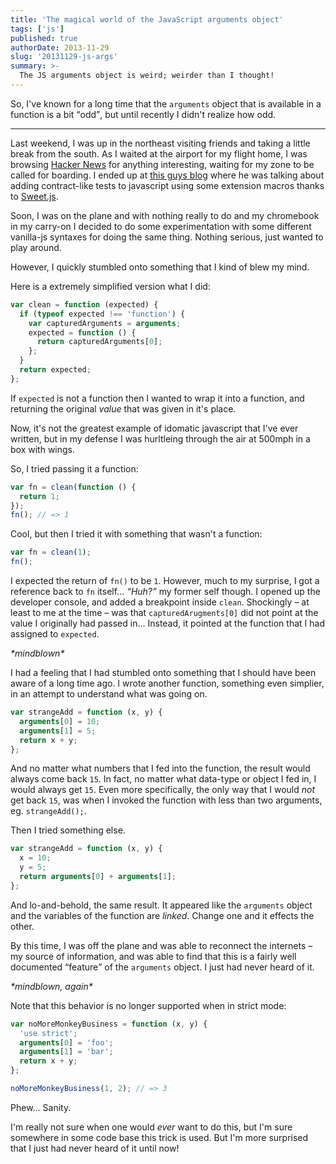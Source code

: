 ```yaml
---
title: 'The magical world of the JavaScript arguments object'
tags: ['js']
published: true
authorDate: 2013-11-29
slug: '20131129-js-args'
summary: >-
  The JS arguments object is weird; weirder than I thought!
---
```


So, I've known for a long time that the `arguments` object that is available in a function is a bit <q>odd</q>, but until recently I didn't realize how odd.

---

Last weekend, I was up in the northeast visiting friends and taking a little break from the south. As I waited at the airport for my flight home, I was browsing [Hacker News](http://news.ycombinator.com) for anything interesting, waiting for my zone to be called for boarding. I ended up at [this guys blog](http://sergimansilla.com/blog/extending-js-inline-unit-tests/) where he was talking about adding contract-like tests to javascript using some extension macros thanks to [Sweet.js](http://sweetjs.org/).

Soon, I was on the plane and with nothing really to do and my chromebook in my carry-on I decided to do some experimentation with some different vanilla-js syntaxes for doing the same thing. Nothing serious, just wanted to play around.

However, I quickly stumbled onto something that I kind of blew my mind.

Here is a extremely simplified version what I did:

```js
var clean = function (expected) {
  if (typeof expected !== 'function') {
    var capturedArguments = arguments;
    expected = function () {
      return capturedArguments[0];
    };
  }
  return expected;
};
```

If `expected` is not a function then I wanted to wrap it into a function, and returning the original _value_ that was given in it's place.

Now, it's not the greatest example of idomatic javascript that I've ever written, but in my defense I was hurltleing through the air at 500mph in a box with wings.

So, I tried passing it a function:

```js
var fn = clean(function () {
  return 1;
});
fn(); // => 1
```

Cool, but then I tried it with something that wasn't a function:

```js
var fn = clean(1);
fn();
```

I expected the return of `fn()` to be `1`. However, much to my surprise, I got a reference back to `fn` itself... _<q>Huh?</q>_ my former self though. I opened up the developer console, and added a breakpoint inside `clean`. Shockingly &ndash; at least to me at the time &ndash; was that `capturedArugments[0]` did not point at the value I originally had passed in... Instead, it pointed at the function that I had assigned to `expected`.

_\*mindblown\*_

I had a feeling that I had stumbled onto something that I should have been aware of a long time ago. I wrote another function, something even simplier, in an attempt to understand what was going on.

```js
var strangeAdd = function (x, y) {
  arguments[0] = 10;
  arguments[1] = 5;
  return x + y;
};
```

And no matter what numbers that I fed into the function, the result would always come back `15`. In fact, no matter what data-type or object I fed in, I would always get `15`. Even more specifically, the only way that I would _not_ get back `15`, was when I invoked the function with less than two arguments, eg. `strangeAdd();`.

Then I tried something else.

```js
var strangeAdd = function (x, y) {
  x = 10;
  y = 5;
  return arguments[0] + arguments[1];
};
```

And lo-and-behold, the same result. It appeared like the `arguments` object and the variables of the function are _linked_. Change one and it effects the other.

By this time, I was off the plane and was able to reconnect the internets &ndash; my source of information, and was able to find that this is a fairly well documented <q>feature</q> of the `arguments` object. I just had never heard of it.

_\*mindblown, again\*_

Note that this behavior is no longer supported when in strict mode:

```js
var noMoreMonkeyBusiness = function (x, y) {
  'use strict';
  arguments[0] = 'foo';
  arguments[1] = 'bar';
  return x + y;
};

noMoreMonkeyBusiness(1, 2); // => 3
```

Phew... Sanity.

I'm really not sure when one would _ever_ want to do this, but I'm sure somewhere in some code base this trick is used. But I'm more surprised that I just had never heard of it until now!
